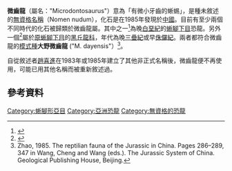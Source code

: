 '''微齒龍'''（屬名："Microdontosaurus"）意為「有微小牙齒的蜥蜴」，是種未敘述的[[無資格名稱|無資格名稱]]（Nomen nudum），化石是在1985年發現於[[中國|中國]]。目前有至少兩個不同時代的化石被歸類於微齒龍屬。其中之一<ref>{{Cite web |url=http://web.me.com/dinoruss/de_4/5a808af.htm |title=存档副本 |access-date=2010-02-05 |archive-date=2009-09-22 |archive-url=https://web.archive.org/web/20090922101017/http://web.me.com/dinoruss/de_4/5a808af.htm |dead-url=no }}</ref>為晚[[白堊紀|白堊紀]]的[[蜥腳下目|蜥腳下目]]恐龍。另外一個<ref>{{Cite web |url=http://dml.cmnh.org/1999Nov/msg00507.html |title=存档副本 |access-date=2007-09-17 |archive-date=2007-12-09 |archive-url=https://web.archive.org/web/20071209063230/http://dml.cmnh.org/1999Nov/msg00507.html |dead-url=no }}</ref>屬於[[原蜥腳下目|原蜥腳下目]]的[[黑丘龍科|黑丘龍科]]，年代為晚[[三疊紀|三疊紀]]或早[[侏儸紀|侏儸紀]]。兩者都符合微齒龍的[[模式種|模式種]]'''大野微齒龍''' ("M. dayensis"）<ref>Zhao, 1985. The reptilian fauna of the Jurassic in China. Pages 286–289, 347 in Wang, Cheng and Wang (eds.). The Jurassic System of China. Geological Publishing House, Beijing.</ref>。

自從敘述者[[趙喜進|趙喜進]]在1983年或1985年建立了其他非正式名稱後，微齒龍便不再使用，可能已用其他名稱而被重新敘述過。

==參考資料==
<div class="references-small">
<references></references>
</div>

{{dinosaur-stub}}
[[Category:蜥腳形亞目|Category:蜥腳形亞目]]
[[Category:亞洲恐龍|Category:亞洲恐龍]]
[[Category:無資格的恐龍|Category:無資格的恐龍]]